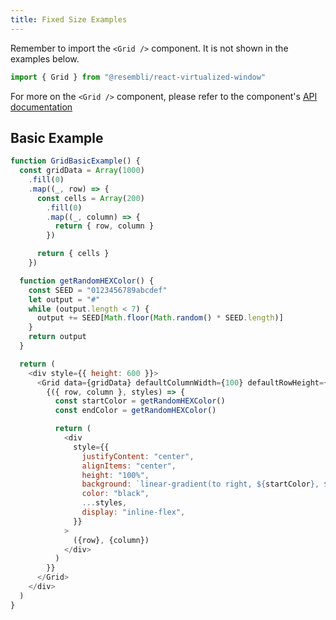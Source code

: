 ```yaml
---
title: Fixed Size Examples
---
```


Remember to import the `<Grid />` component. It is not shown in the examples below.

```js
import { Grid } from "@resembli/react-virtualized-window"
```

For more on the `<Grid />` component, please refer to the component's [API documentation](/docs/react-virtualized-window/grid)

## Basic Example

```js live
function GridBasicExample() {
  const gridData = Array(1000)
    .fill(0)
    .map((_, row) => {
      const cells = Array(200)
        .fill(0)
        .map((_, column) => {
          return { row, column }
        })

      return { cells }
    })

  function getRandomHEXColor() {
    const SEED = "0123456789abcdef"
    let output = "#"
    while (output.length < 7) {
      output += SEED[Math.floor(Math.random() * SEED.length)]
    }
    return output
  }

  return (
    <div style={{ height: 600 }}>
      <Grid data={gridData} defaultColumnWidth={100} defaultRowHeight={100}>
        {({ row, column }, styles) => {
          const startColor = getRandomHEXColor()
          const endColor = getRandomHEXColor()

          return (
            <div
              style={{
                justifyContent: "center",
                alignItems: "center",
                height: "100%",
                background: `linear-gradient(to right, ${startColor}, ${endColor}`,
                color: "black",
                ...styles,
                display: "inline-flex",
              }}
            >
              ({row}, {column})
            </div>
          )
        }}
      </Grid>
    </div>
  )
}
```
